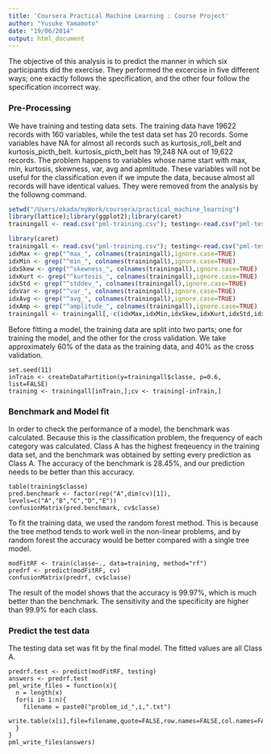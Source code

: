 ```yaml
---
title: 'Coursera Practical Machine Learning : Course Project'
author: "Yusuke Yamamoto"
date: "19/06/2014"
output: html_document
---
```


The objective of this analysis is to predict the manner in which six participants did the exercise. They performed the excercise in five different ways; one exactly follows the specification, and the other four follow the specification incorrect way.

### Pre-Processing
We have training and testing data sets. The training data have 19622 records with 160 variables, while the test data set has 20 records. Some variables have NA for almost all records such as kurtosis_roll_belt and kurtosis_picth_belt. kurtosis_picth_belt has 19,248 NA out of 19,622 records. The problem happens to variables whose name start with max, min, kurtosis, skewness, var, avg and apmlitude. These variables will not be useful for the classification even if
we impute the data, because almost all records will have identical values. They were removed from the analysis by the followng command.
```r
setwd("/Users/okada/myWork/coursera/practical_machine_learning")
library(lattice);library(ggplot2);library(caret)
trainingall <- read.csv("pml-training.csv"); testing<-read.csv("pml-testing.csv")
```
```r
library(caret)
trainingall <- read.csv("pml-training.csv"); testing<-read.csv("pml-testing.csv")
idxMax <- grep("^max_", colnames(trainingall),ignore.case=TRUE)
idxMin <- grep("^min_", colnames(trainingall),ignore.case=TRUE)
idxSkew <- grep("^skewness_", colnames(trainingall),ignore.case=TRUE)
idxKurt <- grep("^kurtosis_", colnames(trainingall),ignore.case=TRUE)
idxStd <- grep("^stddev_", colnames(trainingall),ignore.case=TRUE)
idxVar <- grep("^var_", colnames(trainingall),ignore.case=TRUE)
idxAvg <- grep("^avg_", colnames(trainingall),ignore.case=TRUE)
idxAmp <- grep("^amplitude_", colnames(trainingall),ignore.case=TRUE)
trainingall <- trainingall[,-c(idxMax,idxMin,idxSkew,idxKurt,idxStd,idxVar,idxAvg,idxAmp)]
```
Before fitting a model, the training data are split into two parts; one for training the model, and the other for the cross validation. We take approximately 60% of the data as the training data, and 40% as the cross validation.
```
set.seed(11)
inTrain <- createDataPartition(y=trainingall$classe, p=0.6, list=FALSE)
training <- trainingall[inTrain,];cv <- training[-inTrain,]
```

### Benchmark and Model fit
In order to check the performance of a model, the benchmark was calculated. Because this is the classification problem, the frequency of each category was calculated. Class A has the highest freqeuency in the training data set, and the benchmark was obtained by setting every prediction as Class A. The accuracy of the benchmark is 28.45%, and our prediction needs to be better than this accuracy.

```
table(training$classe)
pred.benchmark <- factor(rep("A",dim(cv)[1]), levels=c("A","B","C","D","E"))
confusionMatrix(pred.benchmark, cv$classe)
```

To fit the training data, we used the random forest method. This is because the tree method tends to work well in the non-linear problems, and by random forest the accuracy would be better compared with a single tree model.
```
modFitRF <- train(classe~., data=training, method="rf")
predrf <- predict(modFitRF, cv)
confusionMatrix(predrf, cv$classe)
```
The result of the model shows that the accuracy is 99.97%, which is much better than the benchmark. The sensitivity and the specificity are higher than 99.9% for each class.

### Predict the test data
The testing data set was fit by the final model. The fitted values are all Class A.

```
predrf.test <- predict(modFitRF, testing)
answers <- predrf.test
pml_write_files = function(x){
  n = length(x)
  for(i in 1:n){
    filename = paste0("problem_id_",i,".txt")
    write.table(x[i],file=filename,quote=FALSE,row.names=FALSE,col.names=FALSE)
  }
}
pml_write_files(answers)
```
